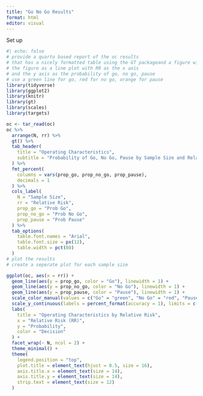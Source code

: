 ```yaml
---
title: "Go No Go Results"
format: html
editor: visual
---
```


Set up

```r
#| echo: false
# provide a quarto based report of the oc results
# that has a nicely formatted table using the GT packageand a figure with
# the figure as a line plot with RR as the x axis
# and the y axis as the probability of go, no go, pause
# use a green line for go, red for no go, orange for pause
library(tidyverse)
library(ggplot2)
library(knitr)
library(gt)
library(scales)
library(targets)

oc <- tar_read(oc)
oc %>%
  arrange(N, rr) %>%
  gt() %>%
  tab_header(
    title = "Operating Characteristics",
    subtitle = "Probability of Go, No Go, Pause by Sample Size and Relative Risk"
  ) %>%
  fmt_percent(
    columns = vars(prop_go, prop_no_go, prop_pause),
    decimals = 1
  ) %>%
  cols_label(
    N = "Sample Size",
    rr = "Relative Risk",
    prop_go = "Prob Go",
    prop_no_go = "Prob No Go",
    prop_pause = "Prob Pause"
  ) %>%
  tab_options(
    table.font.names = "Arial",
    table.font.size = px(12),
    table.width = pct(80)
  ) 
# plot the results  
# create a seperate plot for each sample size

ggplot(oc, aes(x = rr)) +
  geom_line(aes(y = prop_go, color = "Go"), linewidth = 1) +
  geom_line(aes(y = prop_no_go, color = "No Go"), linewidth = 1) +
  geom_line(aes(y = prop_pause, color = "Pause"), linewidth = 1) +
  scale_color_manual(values = c("Go" = "green", "No Go" = "red", "Pause" = "orange")) +
  scale_y_continuous(labels = percent_format(accuracy = 1), limits = c(0,1)) +
  labs(
    title = "Operating Characteristics by Relative Risk",
    x = "Relative Risk (RR)",
    y = "Probability",
    color = "Decision"
  ) +
  facet_wrap(~ N, ncol = 2) +
  theme_minimal() +
  theme(
    legend.position = "top",
    plot.title = element_text(hjust = 0.5, size = 16),
    axis.title.x = element_text(size = 14),
    axis.title.y = element_text(size = 14),
    strip.text = element_text(size = 12)
  ) 


```
